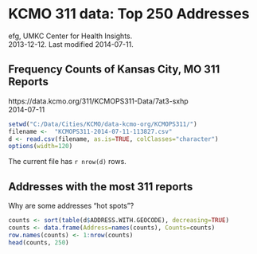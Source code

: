 # KCMO 311 data:  Top 250 Addresses
efg, UMKC Center for Health Insights.  
2013-12-12.  Last modified 2014-07-11.  

## Frequency Counts of Kansas City, MO 311 Reports
https://data.kcmo.org/311/KCMOPS311-Data/7at3-sxhp  
2014-07-11  

```r
setwd("C:/Data/Cities/KCMO/data-kcmo-org/KCMOPS311/")
filename <-  "KCMOPS311-2014-07-11-113827.csv"
d <- read.csv(filename, as.is=TRUE, colClasses="character")
options(width=120)
```
The current file has `r nrow(d)` rows.

## Addresses with the most 311 reports

Why are some addresses "hot spots"?

```r
counts <- sort(table(d$ADDRESS.WITH.GEOCODE), decreasing=TRUE)  
counts <- data.frame(Address=names(counts), Counts=counts)
row.names(counts) <- 1:nrow(counts)
head(counts, 250) 
```
